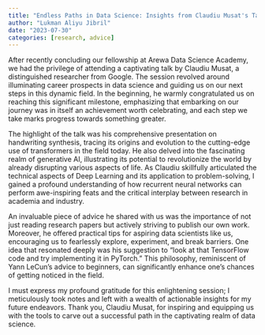 ```yaml
---
title: "Endless Paths in Data Science: Insights from Claudiu Musat's Talk on Handwriting Synthesis and Career Prospects"
author: "Lukman Aliyu Jibril"
date: "2023-07-30"
categories: [research, advice]
---
```


After recently concluding our fellowship at Arewa Data Science Academy, we had the privilege of attending a captivating talk by Claudiu Musat, a distinguished researcher from Google. The session revolved around illuminating career prospects in data science and guiding us on our next steps in this dynamic field. In the beginning, he warmly congratulated us on reaching this significant milestone, emphasizing that embarking on our journey was in itself an achievement worth celebrating, and each step we take marks progress towards something greater.

The highlight of the talk was his comprehensive presentation on handwriting synthesis, tracing its origins and evolution to the cutting-edge use of transformers in the field today. He also delved into the fascinating realm of generative AI, illustrating its potential to revolutionize the world by already disrupting various aspects of life. As Claudiu skillfully articulated the technical aspects of Deep Learning and its application to problem-solving, I gained a profound understanding of how recurrent neural networks can perform awe-inspiring feats and the critical interplay between research in academia and industry.

An invaluable piece of advice he shared with us was the importance of not just reading research papers but actively striving to publish our own work. Moreover, he offered practical tips for aspiring data scientists like us, encouraging us to fearlessly explore, experiment, and break barriers. One idea that resonated deeply was his suggestion to "look at that TensorFlow code and try implementing it in PyTorch." This philosophy, reminiscent of Yann LeCun's advice to beginners, can significantly enhance one's chances of getting noticed in the field.

I must express my profound gratitude for this enlightening session; I meticulously took notes and left with a wealth of actionable insights for my future endeavors. Thank you, Claudiu Musat, for inspiring and equipping us with the tools to carve out a successful path in the captivating realm of data science.



